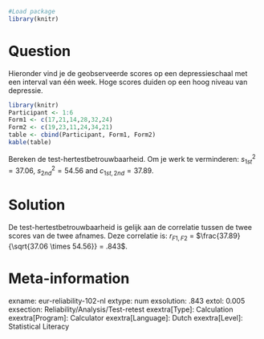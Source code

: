 ```r
#Load package
library(knitr)
```
Question
========
Hieronder vind je de geobserveerde scores op een depressieschaal met een interval van één week. Hoge scores duiden op een hoog niveau van depressie.

```r
library(knitr)
Participant <- 1:6
Form1 <- c(17,21,14,28,32,24)
Form2 <- c(19,23,11,24,34,21)
table <- cbind(Participant, Form1, Form2)
kable(table)
```

Bereken de test-hertestbetrouwbaarheid. Om je werk te verminderen:
$s^2_{1st} = 37.06$, $s^2_{2nd} = 54.56$ and $c_{1st,2nd} = 37.89$.


Solution
========
De test-hertestbetrouwbaarheid is gelijk aan de correlatie tussen de twee scores van de twee afnames. Deze correlatie is: $r_{F1,F2}$ = $\frac{37.89}{\sqrt{37.06 \times 54.56}} = .843$.


Meta-information
================
exname: eur-reliability-102-nl
extype: num
exsolution: .843
extol: 0.005
exsection: Reliability/Analysis/Test-retest
exextra[Type]: Calculation
exextra[Program]: Calculator
exextra[Language]: Dutch
exextra[Level]: Statistical Literacy
